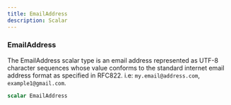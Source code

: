 ```yaml
---
title: EmailAddress
description: Scalar
---
```


### EmailAddress
The EmailAddress scalar type is an email address represented as UTF-8 character sequences
whose value conforms to the standard internet email address format as specified in RFC822.
i.e: `my.email@address.com`, `example1@gmail.com`.

```graphql
scalar EmailAddress
```


